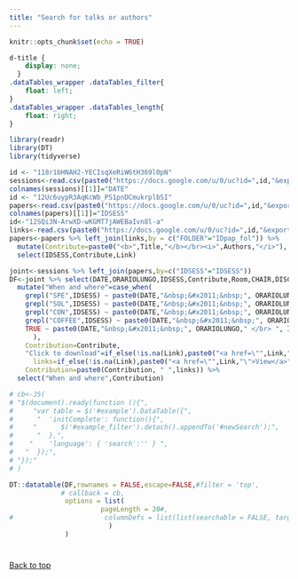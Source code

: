 ```yaml
---
title: "Search for talks or authors"
---
```


```r
knitr::opts_chunk$set(echo = TRUE)
```
```css
d-title {
    display: none;
  }
.dataTables_wrapper .dataTables_filter{
    float: left;
}
.dataTables_wrapper .dataTables_length{
    float: right;
}
```

```r
library(readr)
library(DT)
library(tidyverse)

id <- "118r1bHNAH2-YECIsqXeRiW6tH369l0pN"
sessions<-read.csv(paste0("https://docs.google.com/u/0/uc?id=",id,"&export=download"),sep=";")
colnames(sessions)[[1]]="DATE"
id <- "12Uc6uypR3AqKcWb_PS1pnDCmukrplbSI"
papers<-read.csv(paste0("https://docs.google.com/u/0/uc?id=",id,"&export=download"),sep=";")
colnames(papers)[[1]]="IDSESS"
id<-"12SQi3N-ArwXD-wKGMT7jAWEBaIvn8l-a"
links<-read.csv(paste0("https://docs.google.com/u/0/uc?id=",id,"&export=download"),sep=";")
papers<-papers %>% left_join(links,by = c("FOLDER"="IDpap_fol")) %>%
  mutate(Contribute=paste0("<b>",Title,"</b></br><i>",Authors,"</i>"), Link=Links)%>% 
  select(IDSESS,Contribute,Link)


```


```r
joint<-sessions %>% left_join(papers,by=c("IDSESS"="IDSESS"))
DF<-joint %>% select(DATE,ORARIOLUNGO,IDSESS,Contribute,Room,CHAIR,DISCUSSANT,Link) %>% 
  mutate("When and where"=case_when(
    grepl("SPE",IDSESS) ~ paste0(DATE,"&nbsp;&#x2011;&nbsp;", ORARIOLUNGO," </br> ", IDSESS, " Room: ", Room, " </br> Chair:&nbsp;", CHAIR, "</br>Disc.: ", DISCUSSANT),
    grepl("SOL",IDSESS) ~ paste0(DATE,"&nbsp;&#x2011;&nbsp;", ORARIOLUNGO," </br> ", IDSESS, " Room: ", Room, "</br> Chair:&nbsp;", CHAIR),
    grepl("CON",IDSESS) ~ paste0(DATE,"&nbsp;&#x2011;&nbsp;", ORARIOLUNGO," </br> ", IDSESS, " Room: ", Room, "</br> Chair:&nbsp;", CHAIR),
    grepl("COFFEE",IDSESS) ~ paste0(DATE,"&nbsp;&#x2011;&nbsp;", ORARIOLUNGO," </br> ", IDSESS, " Room: ", Room),
    TRUE ~ paste0(DATE,"&nbsp;&#x2011;&nbsp;", ORARIOLUNGO," </br> ", IDSESS, " Room: ", Room)
      ),
    Contribution=Contribute,
    "Click to download"=if_else(!is.na(Link),paste0("<a href=\"",Link,"\">View</a>"),"not avail."),
      links=if_else(!is.na(Link),paste0("<a href=\"",Link,"\">View</a>"),""),
    Contribution=paste0(Contribution, " ",links)) %>% 
  select("When and where",Contribution)

# cb<-JS(
# "$(document).ready(function (){",
#     "var table = $('#example').DataTable({",
#      "  'initComplete': function(){",
#     "      $('#example_filter').detach().appendTo('#newSearch');",
#      "  },",
#    "    'language': { 'search':'' } ",
#   "  });",
# "});"
# )

DT::datatable(DF,rownames = FALSE,escape=FALSE,#filter = 'top',
             # callback = cb,
              options = list(
                       pageLength = 20#,
#                       columnDefs = list(list(searchable = FALSE, targets = 2))
                         )
              )
```
# {-}

<a href="#top">Back to top</a>
